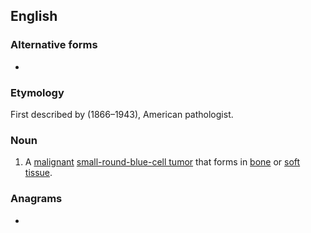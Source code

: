 ==English==
{{wikipedia}}
===Alternative forms===
* {{l|en|Ewing sarcoma}}

===Etymology===
First described by {{w|James Ewing}}  (1866–1943), American pathologist.

===Noun===
{{en-noun|head=[[Ewing]]'s [[sarcoma]]}}

# {{lb|en|disease|oncology}} A [[malignant]] [[small-round-blue-cell tumor]] that forms in [[bone]] or [[soft tissue]].

===Anagrams===
* {{anagrams|en|a=aacegimnorssw|Ewing sarcomas}}

{{catlangname|en|eponyms}}